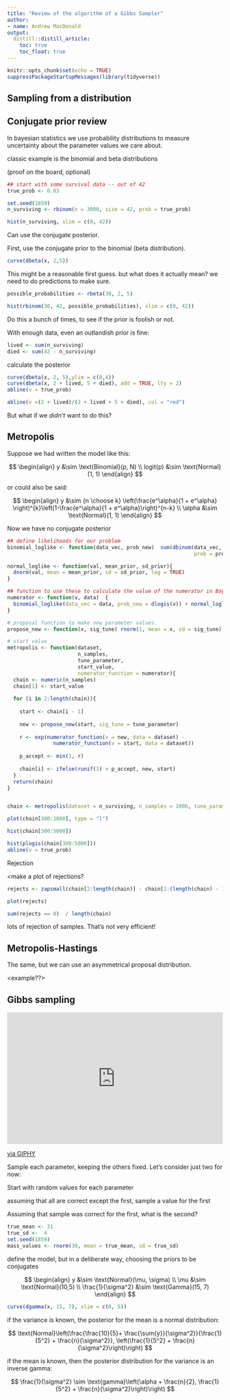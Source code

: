 ```yaml
---
title: "Review of the algorithm of a Gibbs Sampler"
author:
- name: Andrew MacDonald
output:
  distill::distill_article:
    toc: true
    toc_float: true
---
```


```r
knitr::opts_chunk$set(echo = TRUE)
suppressPackageStartupMessages(library(tidyverse))
```


## Sampling from a distribution


## Conjugate prior review

In bayesian statistics we use probability distributions to measure uncertainty about the parameter values we care about. 

classic example is the binomial and beta distributions 

(proof on the board, optional)

```r
## start with some survival data -- out of 42
true_prob <- 0.03

set.seed(1859)
n_surviving <- rbinom(n = 3000, size = 42, prob = true_prob)

hist(n_surviving, xlim = c(0, 42))
```

Can use the conjugate posterior.

First, use the conjugate prior to the binomial (beta distribution).

```r
curve(dbeta(x, 2,5))
```

This might be a reasonable first guess. but what does it actually mean? we need to do predictions to make sure.

```r
possible_probabilities <- rbeta(30, 2, 5)

hist(rbinom(30, 42, possible_probabilities), xlim = c(0, 42))

```
Do this a bunch of times, to see if the prior is foolish or not.

With enough data, even an outlandish prior is fine: 

```r
lived <- sum(n_surviving)
died <- sum(42 - n_surviving)
```

calculate the posterior

```r
curve(dbeta(x, 2, 5),ylim = c(0,4))
curve(dbeta(x, 2 + lived, 5 + died), add = TRUE, lty = 2)
abline(v = true_prob)

abline(v =(2 + lived)/(2 + lived + 5 + died), col = "red")
```

But what if we *didn't* want to do this?

## Metropolis

Suppose we had written the model like this:

$$
\begin{align}
y &\sim \text{Binomial}(p, N) \\
logit(p) &\sim \text{Normal}(1, 1)
\end{align}
$$

or could also be said:

$$
\begin{align}
y &\sim {n \choose k} \left(\frac{e^\alpha}{1 + e^\alpha} \right)^{k}\left(1-\frac{e^\alpha}{1 + e^\alpha}\right)^{n-k} \\
\alpha &\sim \text{Normal}(1, 1)
\end{align}
$$

Now we have no conjugate posterior

```r

## define likelihoods for our problem
binomial_loglike <- function(data_vec, prob_new)  sum(dbinom(data_vec, size = 42, 
                                                             prob = prob_new, log = TRUE))

normal_loglike <- function(val, mean_prior, sd_prior){
  dnorm(val, mean = mean_prior, sd = sd_prior, log = TRUE)
}

## function to use these to calculate the value of the numerator in Bayes Formula
numerator <- function(v, data)  {
  binomial_loglike(data_vec = data, prob_new = dlogis(v)) + normal_loglike(val = v, mean = -1, sd = 2)
}

# proposal function to make new parameter values.
propose_new <- function(x, sig_tune) rnorm(1, mean = x, sd = sig_tune)

# start value
metropolis <- function(dataset,
                       n_samples,
                       tune_parameter,
                       start_value, 
                       numerator_function = numerator){
  chain <- numeric(n_samples)
  chain[1] <- start_value
  
  for (i in 2:length(chain)){
    
    start <- chain[i - 1]
    
    new <- propose_new(start, sig_tune = tune_parameter)
    
    r <- exp(numerator_function(v = new, data = dataset) - 
               numerator_function(v = start, data = dataset))
    
    p_accept <- min(1, r)
    
    chain[i] <- ifelse(runif(1) < p_accept, new, start)
  }
  return(chain)
}


chain <- metropolis(dataset = n_surviving, n_samples = 1000, tune_parameter = 0.2, start_value = 0)

plot(chain[300:1000], type = "l")
```

```r
hist(chain[300:5000])
```


```r
hist(plogis(chain[300:5000]))
abline(v = true_prob)
```


Rejection

<make a plot of rejections?

```r
rejects <- zapsmall(chain[2:length(chain)] - chain[1:(length(chain) - 1)] )

plot(rejects)

sum(rejects == 0)  / length(chain)
```

lots of rejection of samples. That's not very efficient! 

## Metropolis-Hastings 

The same, but we can use an asymmetrical proposal distribution.

<example??>

## Gibbs sampling

<div style="width:100%;height:0;padding-bottom:61%;position:relative;"><iframe src="https://giphy.com/embed/3oEhmHmWP3Y9wQxoli" width="100%" height="100%" style="position:absolute" frameBorder="0" class="giphy-embed" allowFullScreen></iframe></div><p><a href="https://giphy.com/gifs/funny-lol-cartoon-3oEhmHmWP3Y9wQxoli">via GIPHY</a></p>

Sample each parameter, keeping the others fixed. Let's consider just two for now:

Start with random values for each parameter

assuming that all are correct except the first, sample a value for the first

Assuming that sample was correct for the first, what is the second? 

<cartoon image here> 

```r
true_mean <- 31
true_sd <-  4
set.seed(1859)
mass_values <- rnorm(30, mean = true_mean, sd = true_sd)
```

define the model, but in a deliberate way, choosing the priors to be conjugates

$$
\begin{align}
y &\sim \text{Normal}(\mu, \sigma) \\
\mu &\sim \text{Normal}(10,5) \\
\frac{1}{\sigma^2} &\sim \text{Gamma}(15, 7)
\end{align}
$$

```r
curve(dgamma(x, 15, 7), xlim = c(0, 5))
```

if the variance is known, the posterior for the mean is a normal distribution:

$$
\text{Normal}\left(\frac{\frac{10}{5}+ \frac{\sum{y}}{\sigma^2}}{\frac{1}{5^2} + \frac{n}{\sigma^2}}, \left(\frac{1}{5^2} + \frac{n}{\sigma^2}\right)\right)
$$

if the mean is known, then the posterior distribution for the variance is an inverse gamma:

$$
\frac{1}{\sigma^2} \sim \text{gamma}\left(\alpha + \frac{n}{2}, \frac{1}{5^2} + \frac{n}{\sigma^2}\right)\right)
$$



```r

```




